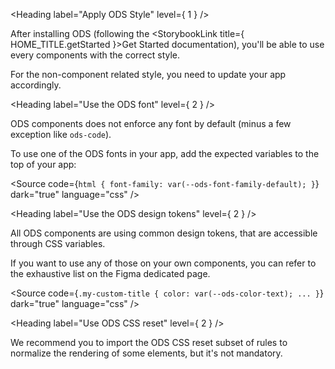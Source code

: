 
<Meta title="OVHcloud Design System/Design and Style/Apply ODS Style" />

<Heading label="Apply ODS Style" level={ 1 } />

After installing ODS (following the <StorybookLink title={ HOME_TITLE.getStarted }>Get Started</StorybookLink> documentation),
you'll be able to use every components with the correct style.

For the non-component related style, you need to update your app accordingly.

<Heading label="Use the ODS font" level={ 2 } />

ODS components does not enforce any font by default (minus a few exception like `ods-code`).

To use one of the ODS fonts in your app, add the expected variables to the top of your app:

<Source code={`
html {
  font-family: var(--ods-font-family-default);
}
`}
        dark="true"
        language="css" />

<Heading label="Use the ODS design tokens" level={ 2 } />

All ODS components are using common design tokens, that are accessible through <ExternalLink href="https://developer.mozilla.org/en-US/docs/Web/CSS/Using_CSS_custom_properties">CSS variables</ExternalLink>.

If you want to use any of those on your own components, you can refer to the exhaustive list on the <ExternalLink href="https://www.figma.com/design/tIKzHa5KvHHyosgIgyBswB/Design-Tokens?m=auto&node-id=0-1&t=s57Qt3pa7WuFWKEh-1">Figma dedicated page</ExternalLink>.

<Source code={`
.my-custom-title {
  color: var(--ods-color-text);
  ...
}
`}
        dark="true"
        language="css" />

<Heading label="Use ODS CSS reset" level={ 2 } />

We recommend you to import the ODS CSS reset subset of rules to normalize the rendering of some elements, but it's not mandatory.

<Source code="import '@ovhcloud/ods-react/normalize-css';"
        dark="true"
        language="typescript" />
